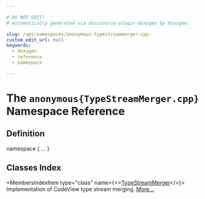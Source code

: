 ```yaml
---

# DO NOT EDIT!
# Automatically generated via docusaurus-plugin-doxygen by Doxygen.

slug: /api/namespaces/anonymous-typestreammerger-cpp-
custom_edit_url: null
keywords:
  - doxygen
  - reference
  - namespace

---
```





# The `anonymous{TypeStreamMerger.cpp}` Namespace Reference

<DoxygenPage pluginConfig={pluginConfig}>



## Definition

<CodeBlock>namespace &#123; ... &#125;</CodeBlock>

## Classes Index

<MembersIndex>

<MembersIndexItem
  type="class"
  name={<><a href="/docs/api/classes/anonymous-namespace-typestreammerger-cpp-/typestreammerger">TypeStreamMerger</a></>}>
Implementation of CodeView type stream merging. <a href="/docs/api/classes/anonymous-namespace-typestreammerger-cpp-/typestreammerger/#details">More...</a>
</MembersIndexItem>

</MembersIndex>


</DoxygenPage>
